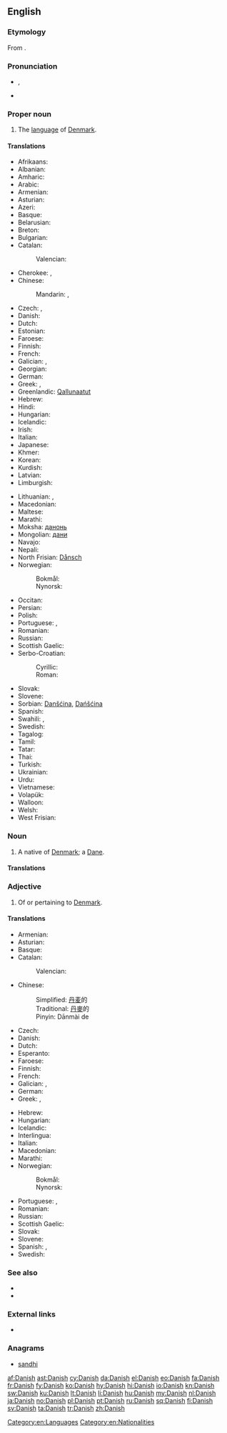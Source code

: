 {{interwiktionary|code=da}}
{{also|danish}}
==English==

===Etymology===
From {{etyl|ang}} {{term|Denisc||people of Denmark|lang=ang}}.

===Pronunciation===
* {{IPA|/ˈdeɪnɪʃ/}}, {{X-SAMPA|/"deInIS/}}
* {{audio|en-uk-Danish.ogg|Audio (UK)}}

===Proper noun===
{{wikipedia}}
{{en-proper noun}}

# The [[language]] of [[Denmark]].

====Translations====
{{trans-top|language}}
* Afrikaans: {{t+|af|Deens}}
* Albanian: {{t-|sq|Danisht}}
* Amharic: {{t-|am|ዴኒሽ}}
* Arabic: {{t-|ar|دانماركية|f|tr=danmarkíyya}}
* Armenian: {{t+|hy|դանիերեն|tr=danieren}}
* Asturian: {{t+|ast|danés|m}}
* Azeri: {{t-|az|Данимарка}}
* Basque: {{t+|eu|daniera}}
* Belarusian: {{t-|be|дацкая}}
* Breton: {{t-|br|Daneg}}
* Bulgarian: {{t-|bg|датски}}
* Catalan: {{t+|ca|danès|m}}
*: Valencian: {{t-|ca|danés|m}}
* Cherokee: {{t-|chr|ᏓᏂᏍ}}, {{t-|chr|ᏕᏂᏏ|tr=Denisi|sc=Cher}}
* Chinese:
*: Mandarin: {{t-|cmn|丹麥語|sc=Hani}}, {{t-|cmn|丹麦语|tr=Dānmàiyǔ|sc=Hani}}
* Czech: {{t+|cs|dánština|f}}, {{t-|cs|dánský jazyk|m}}
* Danish: {{t+|da|dansk}}
* Dutch: {{t+|nl|Deens}}
* Estonian: {{t-|et|taani}}
* Faroese: {{t+|fo|danskt|n}}
* Finnish: {{t+|fi|tanska}}
* French: {{t+|fr|danois|m}}
* Galician: {{t+|gl|dinamarqués|m}}, {{t+|gl|danés|m}}
* Georgian: {{t-|ka|დანიური|tr=daniuri}}
* German: {{t+|de|Dänisch|n}}
* Greek: {{t+|el|δανέζικα|n|p|tr=danézika}}, {{t+|el|δανικά|n|p|tr=daniká}}
* Greenlandic: [[Qallunaatut]]
* Hebrew: {{t-|he|דנית|tr=denít|f}}
* Hindi: {{t-|hi|डेनिश}}
* Hungarian: {{t+|hu|dán}}
* Icelandic: {{t+|is|danska|f}}
* Irish: {{t-|ga|Danmhairgis}}
* Italian: {{t+|it|danese|m}}
* Japanese: {{t+|ja|デンマーク語|tr=Denmākugo}}
* Khmer: {{t-|km|ដាណឺម៉ាក|sc=Khmr}}
* Korean: {{t+|ko|덴마크어|tr=Denmakeu-eo}}
* Kurdish: {{t|ku|Danîmarkî}}
* Latvian: {{t-|lv|Dāņu}}
* Limburgish: {{t+|li|Dieënsj|n}}
{{trans-mid}}
* Lithuanian: {{t-|lt|Danų}}, {{t-|lt|Daniškai}}
* Macedonian: {{t-|mk|дански|m|tr=dánski}}
* Maltese: {{t-|mt|daniż}}
* Marathi: {{t-|mr|डेनिश|f|tr=ḍeniśa|sc=Deva}}
* Moksha: [[данонь]]
* Mongolian: [[дани]]
* Navajo: {{tø|nv|Déinish Dineʼé bizaad}}
* Nepali: {{t-|ne|ड्यानिश}}
* North Frisian: [[Dånsch]]
* Norwegian:
*: Bokmål: {{t+|nb|dansk|m}}
*: Nynorsk: {{t+|nn|dansk|m}}
* Occitan: {{t-|oc|danès|m}}
* Persian: {{t+|fa|دانمارکی|tr=danmarki}}
* Polish: {{t+|pl|duński}}
* Portuguese: {{t+|pt|dinamarquês|m}}, {{t-|pt|danês|m}}
* Romanian: {{t+|ro|daneză|f}}
* Russian: {{t+|ru|датский|tr=dátskij}}
* Scottish Gaelic: {{t-|gd|Danmhairgis|f}}
* Serbo-Croatian:
*: Cyrillic: {{t-|sh|дански|m}}
*: Roman: {{t-|sh|danski|m}}
* Slovak: {{t+|sk|dánčina|f}}
* Slovene: {{t+|sl|danščina|f}}
* Sorbian: [[Danšćina]], [[Dańšćina]]
* Spanish: {{t+|es|danés|m}}
* Swahili: {{t-|sw|Kideni}}, {{t-|sw|Kidenmaki}}
* Swedish: {{t+|sv|danska}}
* Tagalog: {{t-|tl|Denish}}
* Tamil: {{t-|ta|டேனிஷ்}}
* Tatar: {{t-|tt|дания}}
* Thai: {{t-|th|ภาษาเดนมาร์ก|tr=paasăa denmâak}}
* Turkish: {{t+|tr|Danca}}
* Ukrainian: {{t-|uk|датський}}
* Urdu: {{t-|ur|ڈينش}}
* Vietnamese: {{t-|vi|tiếng Đan-mạch}}
* Volapük: {{t+|vo|Danänapük}}
* Walloon: {{t+|wa|daenwès}}
* Welsh: {{t+|cy|Daneg}}
* West Frisian: {{t+|fy|Deensk}}
{{trans-bottom}}

===Noun===
{{en-noun|-}}

# A native of [[Denmark]]; a [[Dane]].

====Translations====
{{trans-see|native of Denmark|Dane}}

===Adjective===
{{en-adj|-}}

# Of or pertaining to [[Denmark]].

====Translations====
{{trans-top|of Denmark}}
* Armenian: {{t+|hy|դանիական|tr=daniakan}}
* Asturian: {{t+|ast|danés}}
* Basque: {{t-|eu|daniar}}
* Catalan: {{t+|ca|danès}}
*: Valencian: {{t-|ca|danés}}
* Chinese:
*: Simplified: [[丹麦]]的
*: Traditional: [[丹麥]]的
*: Pinyin: Dānmài de
* Czech: {{t+|cs|dánský}}
* Danish: {{t+|da|dansk}}
* Dutch: {{t+|nl|Deens}}
* Esperanto: {{t+|eo|dana}}
* Faroese: {{t-|fo|danskur}}
* Finnish: {{t+|fi|tanskalainen}}
* French: {{t+|fr|danois|m}}
* Galician: {{t+|gl|dinamarqués}}, {{t+|gl|danés}}
* German: {{t+|de|dänisch}}
* Greek: {{t+|el|δανέζικος|m|s|tr=danézikos}}, {{t+|el|δανικός|m|s|tr=danikós}}
{{trans-mid}}
* Hebrew: {{t-|he|דני|tr=deni}}
* Hungarian: {{t+|hu|dán}}
* Icelandic: {{t+|is|danskur}}
* Interlingua: {{t-|ia|danese}}
* Italian: {{t+|it|danese}}
* Macedonian: {{t-|mk|дански|tr=dánski}}
* Marathi: {{t-|mr|डेनिश|tr=ḍeniśa|sc=Deva}}
* Norwegian:
*: Bokmål: {{t+|nb|dansk}}
*: Nynorsk: {{t+|nn|dansk}}
* Portuguese: {{t+|pt|dinamarquês}}, {{t-|pt|danês}}
* Romanian: {{t-|ro|danez}}
* Russian: {{t+|ru|датский|tr=datskij}}
* Scottish Gaelic: {{t-|gd|Danmhairgeach}}
* Slovak: {{t+|sk|dánsky}}
* Slovene: {{t+|sl|danski}}
* Spanish: {{t+|es|danés}}, {{t+|es|dinamarqués}}
* Swedish: {{t+|sv|dansk}}
{{trans-bottom}}

===See also===
* {{langcat}}
* {{langlist}}

===External links===
* {{ISO 639|link=Ethnologue|1code=da|code=dan}}

===Anagrams===
* [[sandhi#English|sandhi]]

[[Category:en:Languages]]
[[Category:en:Nationalities]]

[[af:Danish]]
[[ast:Danish]]
[[cy:Danish]]
[[da:Danish]]
[[el:Danish]]
[[eo:Danish]]
[[fa:Danish]]
[[fr:Danish]]
[[fy:Danish]]
[[ko:Danish]]
[[hy:Danish]]
[[hi:Danish]]
[[io:Danish]]
[[kn:Danish]]
[[sw:Danish]]
[[ku:Danish]]
[[lt:Danish]]
[[li:Danish]]
[[hu:Danish]]
[[my:Danish]]
[[nl:Danish]]
[[ja:Danish]]
[[no:Danish]]
[[pl:Danish]]
[[pt:Danish]]
[[ru:Danish]]
[[sq:Danish]]
[[fi:Danish]]
[[sv:Danish]]
[[ta:Danish]]
[[tr:Danish]]
[[zh:Danish]]